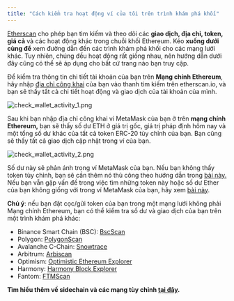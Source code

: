 ```yaml
---
title: "Cách kiểm tra hoạt động ví của tôi trên trình khám phá khối"
---
```


[Etherscan](https://etherscan.io/) cho phép bạn tìm kiếm và theo dõi các **giao dịch, địa chỉ, token, giá cả** và các hoạt động khác trong chuỗi khối Ethereum. Kéo **xuống dưới cùng để** xem đường dẫn đến các trình khám phá khối cho các mạng lưới khác. Tuy nhiên, chúng đều hoạt động rất giống nhau, nên hướng dẫn dưới đây cũng có thể sẽ áp dụng cho bất cứ trang nào bạn truy cập.

Để kiểm tra thông tin chi tiết tài khoản của bạn trên **Mạng chính Ethereum**, hãy nhập [địa chỉ công khai](/managing-my-wallet/accounts-and-addresses/how-to-view-your-account-details-and-public-address) của bạn vào thanh tìm kiếm trên etherscan.io, và bạn sẽ thấy tất cả chi tiết hoạt động và giao dịch của tài khoản của mình.

<div class="center-container">
  <div class="img-large">
    <img
      src={
        require("../../../../../img/managing-my-wallet/how-to-check-my-wallet-activity-on-the-blockchain-explorer/check_wallet_activity_1.png")
          .default
      }
      alt="check_wallet_activity_1.png"
    />
  </div>
</div>

Sau khi bạn nhập địa chỉ công khai ví MetaMask của bạn ở trên **mạng chính Ethereum,** bạn sẽ thấy số dư ETH ở giá trị gốc, giá trị pháp định hôm nay và một tổng số dư khác của tất cả token ERC-20 tùy chỉnh của bạn. Bạn cũng sẽ thấy tất cả giao dịch cập nhật trong ví của bạn.

<div class="center-container">
  <div class="img-large">
    <img
      src={
        require("../../../../../img/managing-my-wallet/how-to-check-my-wallet-activity-on-the-blockchain-explorer/check_wallet_activity_2.png")
          .default
      }
      alt="check_wallet_activity_2.png"
    />
  </div>
</div>

Số dư này sẽ phản ánh trong ví MetaMask của bạn. Nếu bạn không thấy token tùy chỉnh, bạn sẽ cần thêm nó thủ công theo hướng dẫn trong [bài này.](/managing-my-tokens/custom-tokens/how-to-display-tokens-in-metamask) Nếu bạn vẫn gặp vấn đề trong việc tìm những token này hoặc số dư Ether của bạn không giống với trong ví MetaMask của bạn, hãy xem [bài này](/troubleshooting/what-to-do-when-your-balance-of-tokens-is-incorrect).

**Chú ý**: nếu bạn đặt cọc/gửi token của bạn trong một mạng lưới không phải Mạng chính Ethereum, bạn có thể kiểm tra số dư và giao dịch của bạn trên một trình khám phá khác:

- Binance Smart Chain (BSC): [BscScan](https://bscscan.com/)
- Polygon: [PolygonScan](https://polygonscan.com/)
- Avalanche C-Chain: [Snowtrace](https://snowtrace.io/)
- Arbitrum: [Arbiscan](https://arbiscan.io/)
- Optimism: [Optimistic Ethereum Explorer](https://optimistic.etherscan.io/)
- Harmony: [Harmony Block Explorer](https://explorer.harmony.one/)
- Fantom: [FTMScan](https://ftmscan.com/)

**Tìm hiểu thêm về sidechain và các mạng tùy chỉnh [tại đây](/networks-and-sidechains/managing-networks/user-guide-custom-networks-and-sidechains).**
